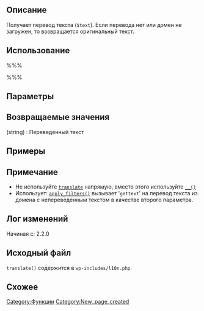== Описание ==
Получает перевод текста (<tt>$text</tt>). Если перевода нет или домен не загружен, то возвращается оригинальный текст.

== Использование ==
%%%<?php translate( $text, $domain ) ?>%%%

== Параметры ==
{{Parameter|$text|string|Текст для перевода.}}
{{Parameter|$domain|string|Домен из которого нужно запросить переведенный текст.|optional|'default'}}

== Возвращаемые значения ==
; (string) : Переведенный текст

== Примеры ==
<!-- Need creative examples. Feel free to link to external examples. -->

== Примечание ==
* Не используйте [[Справочник_по_функциям/translate|<tt>translate</tt>]] напрямую, вместо этого используйте [[Справочник_по_функциям/_2|<tt>__()</tt>]]
* Использует: [[Справочник_по_функциям/apply_filters|<tt>apply_filters()</tt>]] вызывает '<tt>gettext</tt>' на перевод текста из домена с непереведенным текстом в качестве второго параметра.

== Лог изменений ==
Начиная с: 2.2.0

== Исходный файл ==
<!-- Need links to current source code files -->
<tt>translate()</tt> содержится в <tt>wp-includes/l10n.php</tt>.

== Схожее ==
<!--
    To Do:
    Need to find related functions.
    Need to create groups of functions and create templates to add them to a page quickly.
    Some functions may be related to many groups of functions.
-->

[[Category:Функции]]
[[Category:New_page_created]]